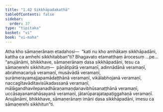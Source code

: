 ```yaml
---
title: "1.42 Sikkhāpadakathā"
tableOfContents: false
sidebar:
  order: 37
type: "tipitaka"
basket: "vi"
book: "vi-maha"
---
```



<DynamicBreadcrumb />

<Division number="106" book="vi-maha" bookNo="3" page="117">

<Paragraph number="473" book="vi-maha">
Atha kho sāmaṇerānaṃ etadahosi—  “kati nu kho amhākaṃ sikkhāpadāni, kattha ca amhehi sikkhitabban”ti? Bhagavato etamatthaṃ ārocesuṃ …pe…  “anujānāmi, bhikkhave, sāmaṇerānaṃ dasa sikkhāpadāni, tesu ca sāmaṇerehi sikkhituṃ—  pāṇātipātā veramaṇī, adinnādānā veramaṇī, abrahmacariyā veramaṇī, musāvādā veramaṇī, surāmerayamajjapamādaṭṭhānā veramaṇī, vikālabhojanā veramaṇī, naccagītavāditavisūkadassanā veramaṇī, mālāgandhavilepanadhāraṇamaṇḍanavibhūsanaṭṭhānā veramaṇī, uccāsayanamahāsayanā veramaṇī, jātarūparajatapaṭiggahaṇā veramaṇī. Anujānāmi, bhikkhave, sāmaṇerānaṃ imāni dasa sikkhāpadāni, imesu ca sāmaṇerehi sikkhitun”ti.
</Paragraph>
</Division>